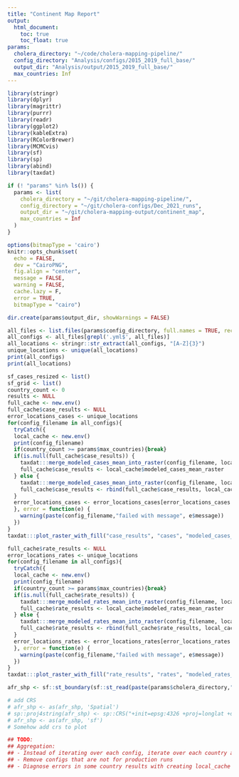 ```yaml
---
title: "Continent Map Report"
output:
  html_document:
    toc: true
    toc_float: true
params:
  cholera_directory: "~/code/cholera-mapping-pipeline/"
  config_directory: "Analysis/configs/2015_2019_full_base/"
  output_dir: "Analysis/output/2015_2019_full_base/"
  max_countries: Inf
---
```

```r
library(stringr)
library(dplyr)
library(magrittr)
library(purrr)
library(readr)
library(ggplot2)
library(kableExtra)
library(RColorBrewer)
library(MCMCvis)
library(sf)
library(sp)
library(abind)
library(taxdat)

if (! "params" %in% ls()) {
  params <- list(
    cholera_directory = "~/git/cholera-mapping-pipeline/",
    config_directory = "~/git/cholera-configs/Dec_2021_runs",
    output_dir = "~/git/cholera-mapping-output/continent_map",
    max_countries = Inf
  )
}

options(bitmapType = 'cairo')
knitr::opts_chunk$set(
  echo = FALSE,
  dev = "CairoPNG",
  fig.align = "center",
  message = FALSE,
  warning = FALSE,
  cache.lazy = F,
  error = TRUE,
  bitmapType = "cairo")
```

```r
dir.create(params$output_dir, showWarnings = FALSE)
```

```r
all_files <- list.files(params$config_directory, full.names = TRUE, recursive=TRUE)
all_configs <- all_files[grepl('.yml$', all_files)]
all_locations <- stringr::str_extract(all_configs, "[A-Z]{3}")
unique_locations <- unique(all_locations)
print(all_configs)
print(all_locations)

sf_cases_resized <- list()
sf_grid <- list()
country_count <- 0
results <- NULL
full_cache <- new.env()
full_cache$case_results <- NULL
error_locations_cases <- unique_locations
for(config_filename in all_configs){
  tryCatch({
  local_cache <- new.env()
  print(config_filename)
  if(country_count >= params$max_countries){break}
  if(is.null(full_cache$case_results)) {
    taxdat:::merge_modeled_cases_mean_into_raster(config_filename, local_cache, params$cholera_directory)
    full_cache$case_results <- local_cache$modeled_cases_mean_raster
  } else {
    taxdat:::merge_modeled_cases_mean_into_raster(config_filename, local_cache, params$cholera_directory)
    full_cache$case_results <- rbind(full_cache$case_results, local_cache$modeled_cases_mean_raster)
  }
  error_locations_cases <- error_locations_cases[error_locations_cases != all_locations[all_configs == config_filename] ]
  }, error = function(e) {
    warning(paste(config_filename,"failed with message", e$message))
  })
}
taxdat:::plot_raster_with_fill("case_results", "cases", "modeled_cases_mean", full_cache)

full_cache$rate_results <- NULL
error_locations_rates <- unique_locations
for(config_filename in all_configs){
  tryCatch({
  local_cache <- new.env()
  print(config_filename)
  if(country_count >= params$max_countries){break}
  if(is.null(full_cache$rate_results)) {
    taxdat:::merge_modeled_rates_mean_into_raster(config_filename, local_cache, params$cholera_directory)
    full_cache$rate_results <- local_cache$modeled_rates_mean_raster
  } else {
    taxdat:::merge_modeled_rates_mean_into_raster(config_filename, local_cache, params$cholera_directory)
    full_cache$rate_results <- rbind(full_cache$rate_results, local_cache$modeled_rates_mean_raster)
  }
  error_locations_rates <- error_locations_rates[error_locations_rates != all_locations[all_configs == config_filename] ]
  }, error = function(e) {
    warning(paste(config_filename,"failed with message", e$message))
  })
}
taxdat:::plot_raster_with_fill("rate_results", "rates", "modeled_rates_mean", full_cache)

afr_shp <- sf::st_boundary(sf::st_read(paste(params$cholera_directory,"Layers/Africa.shp",sep='/')))

# add CRS
# afr_shp <- as(afr_shp, 'Spatial')
# sp::proj4string(afr_shp) <- sp::CRS("+init=epsg:4326 +proj=longlat +datum=WGS84 +no_defs")
# afr_shp <- as(afr_shp, 'sf')
# Somehow add crs to plot

## TODO:
## Aggregation:
## - Instead of iterating over each config, iterate over each country and aggregate over each config
## - Remove configs that are not for production runs
## - Diagnose errors in some country results with creating local_cache
```
